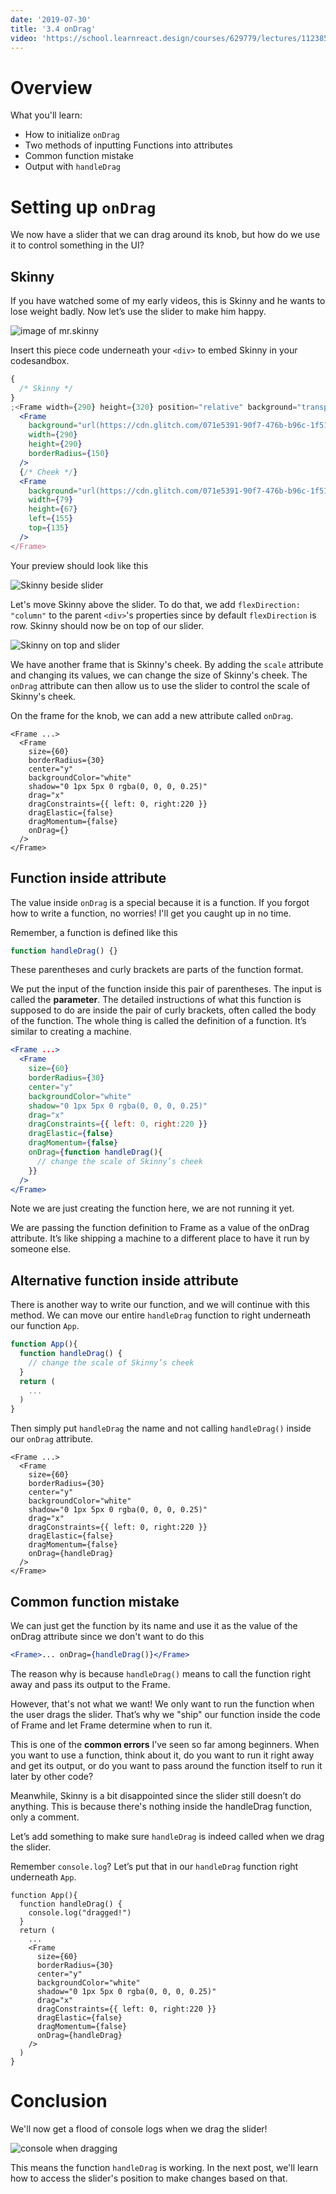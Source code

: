 ```yaml
---
date: '2019-07-30'
title: '3.4 onDrag'
video: 'https://school.learnreact.design/courses/629779/lectures/11238558'
---
```



# Overview

What you'll learn:

- How to initialize `onDrag`
- Two methods of inputting Functions into attributes
- Common function mistake
- Output with `handleDrag`

<CourseVideoLink to={props.pageContext.frontmatter.video} />

# Setting up `onDrag`

We now have a slider that we can drag around its knob, but how do we use it to control something in the UI?

## Skinny

If you have watched some of my early videos, this is Skinny and he wants to lose weight badly. Now let’s use the slider to make him happy.

![image of mr.skinny](./mrskinny2.png)

Insert this piece code underneath your `<div>` to embed Skinny in your codesandbox.

```jsx
{
  /* Skinny */
}
;<Frame width={290} height={320} position="relative" background="transparent">
  <Frame
    background="url(https://cdn.glitch.com/071e5391-90f7-476b-b96c-1f51f7106b0c%2Fskinny-portrait.png)"
    width={290}
    height={290}
    borderRadius={150}
  />
  {/* Cheek */}
  <Frame
    background="url(https://cdn.glitch.com/071e5391-90f7-476b-b96c-1f51f7106b0c%2Fcheek.png)"
    width={79}
    height={67}
    left={155}
    top={135}
  />
</Frame>
```

Your preview should look like this

![Skinny beside slider](./skinnyandslider2.png)

Let's move Skinny above the slider. To do that, we add
`flexDirection: "column"` to the parent `<div>`'s properties since by default `flexDirection` is row. Skinny should now be on top of our slider.

![Skinny on top and slider](./skinnytop2.png)

We have another frame that is Skinny's cheek. By adding the `scale` attribute and changing its values, we can change the size of Skinny's cheek. The `onDrag` attribute can then allow us to use the slider to control the scale of Skinny's cheek.

On the frame for the knob, we can add a new attribute called `onDrag`.

```jsx{12}
<Frame ...>
  <Frame
    size={60}
    borderRadius={30}
    center="y"
    backgroundColor="white"
    shadow="0 1px 5px 0 rgba(0, 0, 0, 0.25)"
    drag="x"
    dragConstraints={{ left: 0, right:220 }}
    dragElastic={false}
    dragMomentum={false}
    onDrag={}
  />
</Frame>
```

## Function inside attribute

The value inside `onDrag` is a special because it is a function.
If you forgot how to write a function, no worries! I'll get you caught up in no time.

Remember, a function is defined like this

```jsx
function handleDrag() {}
```

These parentheses and curly brackets are parts of the function format.

We put the input of the function inside this pair of parentheses. The input is called the **parameter**. The detailed instructions of what this function is supposed to do are inside the pair of curly brackets, often called the body of the function. The whole thing is called the definition of a function. It’s similar to creating a machine.

```jsx
<Frame ...>
  <Frame
    size={60}
    borderRadius={30}
    center="y"
    backgroundColor="white"
    shadow="0 1px 5px 0 rgba(0, 0, 0, 0.25)"
    drag="x"
    dragConstraints={{ left: 0, right:220 }}
    dragElastic={false}
    dragMomentum={false}
    onDrag={function handleDrag(){
      // change the scale of Skinny’s cheek
    }}
  />
</Frame>
```

Note we are just creating the function here, we are not running it yet.

We are passing the function definition to Frame as a value of the onDrag attribute. It’s like shipping a machine to a different place to have it run by someone else.

## Alternative function inside attribute

There is another way to write our function, and we will continue with this method. We can move our entire `handleDrag` function to right underneath our function `App`.

```jsx
function App(){
  function handleDrag() {
    // change the scale of Skinny’s cheek
  }
  return (
    ...
  )
}
```

Then simply put `handleDrag` the name and not calling `handleDrag()` inside our `onDrag` attribute.

```jsx{12}
<Frame ...>
  <Frame
    size={60}
    borderRadius={30}
    center="y"
    backgroundColor="white"
    shadow="0 1px 5px 0 rgba(0, 0, 0, 0.25)"
    drag="x"
    dragConstraints={{ left: 0, right:220 }}
    dragElastic={false}
    dragMomentum={false}
    onDrag={handleDrag}
  />
</Frame>
```

## Common function mistake

We can just get the function by its name and use it as the value of the onDrag attribute since we don't want to do this

```jsx
<Frame>... onDrag={handleDrag()}</Frame>
```

The reason why is because `handleDrag()` means to call the function right away and pass its output to the Frame.

However, that's not what we want! We only want to run the function when the user drags the slider. That’s why we "ship" our function inside the code of Frame and let Frame determine when to run it.

This is one of the **common errors** I’ve seen so far among beginners. When you want to use a function, think about it, do you want to run it right away and get its output, or do you want to pass around the function itself to run it later by other code?

Meanwhile, Skinny is a bit disappointed since the slider still doesn’t do anything. This is because there's nothing inside the handleDrag function, only a comment.

Let’s add something to make sure `handleDrag` is indeed called when we drag the slider.

Remember `console.log`? Let’s put that in our `handleDrag` function right underneath `App`.

```jsx{3,17}
function App(){
  function handleDrag() {
    console.log("dragged!")
  }
  return (
    ...
    <Frame
      size={60}
      borderRadius={30}
      center="y"
      backgroundColor="white"
      shadow="0 1px 5px 0 rgba(0, 0, 0, 0.25)"
      drag="x"
      dragConstraints={{ left: 0, right:220 }}
      dragElastic={false}
      dragMomentum={false}
      onDrag={handleDrag}
    />
  )
}
```

# Conclusion

We'll now get a flood of console logs when we drag the slider!

![console when dragging](./console.png)

This means the function `handleDrag` is working. In the next post, we'll learn how to access the slider's position to make changes based on that.
